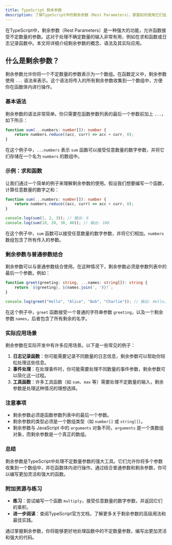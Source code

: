 ```yaml
---
title: TypeScript 剩余参数
description: 了解TypeScript中的剩余参数（Rest Parameters），掌握如何使用它们处理不定数量的函数参数。
---
```


在TypeScript中，剩余参数（Rest Parameters）是一种强大的功能，允许函数接受不定数量的参数。这对于处理不确定数量的输入非常有用，例如在求和函数或日志记录函数中。本文将详细介绍剩余参数的概念、语法及其实际应用。

## 什么是剩余参数？

剩余参数允许你将一个不定数量的参数表示为一个数组。在函数定义中，剩余参数使用 `...` 语法来表示。这个语法将传入的所有剩余参数收集到一个数组中，方便你在函数体内进行操作。

### 基本语法

剩余参数的语法非常简单。你只需要在函数参数列表的最后一个参数前加上 `...`，如下所示：

```typescript
function sum(...numbers: number[]): number {
    return numbers.reduce((acc, curr) => acc + curr, 0);
}
```

在这个例子中，`...numbers` 表示 `sum` 函数可以接受任意数量的数字参数，并将它们存储在一个名为 `numbers` 的数组中。

### 示例：求和函数

让我们通过一个简单的例子来理解剩余参数的使用。假设我们想要编写一个函数，计算任意数量的数字之和：

```typescript
function sum(...numbers: number[]): number {
    return numbers.reduce((acc, curr) => acc + curr, 0);
}

console.log(sum(1, 2, 3)); // 输出: 6
console.log(sum(10, 20, 30, 40)); // 输出: 100
```

在这个例子中，`sum` 函数可以接受任意数量的数字参数，并将它们相加。`numbers` 数组包含了所有传入的参数。

### 剩余参数与普通参数结合

剩余参数可以与普通参数结合使用。在这种情况下，剩余参数必须是参数列表中的最后一个参数。例如：

```typescript
function greet(greeting: string, ...names: string[]): string {
    return `${greeting}, ${names.join(', ')}!`;
}

console.log(greet("Hello", "Alice", "Bob", "Charlie")); // 输出: Hello, Alice, Bob, Charlie!
```

在这个例子中，`greet` 函数接受一个普通的字符串参数 `greeting`，以及一个剩余参数 `names`，后者包含了所有剩余的名字。

### 实际应用场景

剩余参数在实际开发中有许多应用场景。以下是一些常见的例子：

1. **日志记录函数**：你可能需要记录不同数量的日志信息，剩余参数可以帮助你轻松处理这些信息。
2. **事件处理**：在处理事件时，你可能需要处理不同数量的事件参数，剩余参数可以简化这一过程。
3. **工具函数**：许多工具函数（如 `sum`、`max` 等）需要处理不定数量的输入，剩余参数是处理这种情况的理想选择。

### 注意事项

- 剩余参数必须是函数参数列表中的最后一个参数。
- 剩余参数的类型必须是一个数组类型（如 `number[]` 或 `string[]`）。
- 剩余参数与 JavaScript 中的 `arguments` 对象不同，`arguments` 是一个类数组对象，而剩余参数是一个真正的数组。

### 总结

剩余参数是TypeScript中处理不定数量参数的强大工具。它们允许你将多个参数收集到一个数组中，并在函数体内进行操作。通过结合普通参数和剩余参数，你可以编写更加灵活和强大的函数。

### 附加资源与练习

- **练习**：尝试编写一个函数 `multiply`，接受任意数量的数字参数，并返回它们的乘积。
- **进一步阅读**：查阅TypeScript官方文档，了解更多关于剩余参数的高级用法和最佳实践。

通过掌握剩余参数，你将能够更好地处理函数中的不定数量参数，编写出更加灵活和强大的代码。